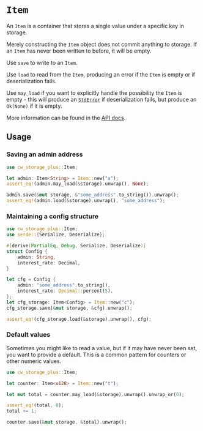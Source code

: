 # `Item`

An `Item` is a container that stores a single value under a specific key in
storage.

Merely constructing the `Item` object does not commit anything to storage. If an
`Item` has never been written to before, it will be empty.

Use `save` to write to an `Item`.

Use `load` to read from the `Item`, producing an error if the `Item` is empty or
if deserialization fails.

Use `may_load` if you want to explicitly handle the possibility the `Item` is
empty - this will produce an
[`StdError`](https://docs.rs/cosmwasm-std/latest/cosmwasm_std/enum.StdError.html)
if deserialization fails, but produce an `Ok(None)` if it is empty.

More information can be found in the
[API docs](https://docs.rs/cw-storage-plus/latest/cw_storage_plus/struct.Item.html).

## Usage

### Saving an admin address

```rust template="storage"
use cw_storage_plus::Item;

let admin: Item<String> = Item::new("a");
assert_eq!(admin.may_load(&storage).unwrap(), None);

admin.save(&mut storage, &"some_address".to_string()).unwrap();
assert_eq!(admin.load(&storage).unwrap(), "some_address");
```

### Maintaining a config structure

```rust template="storage"
use cw_storage_plus::Item;
use serde::{Serialize, Deserialize};

#[derive(PartialEq, Debug, Serialize, Deserialize)]
struct Config {
    admin: String,
    interest_rate: Decimal,
}

let cfg = Config {
    admin: "some_address".to_string(),
    interest_rate: Decimal::percent(5),
};
let cfg_storage: Item<Config> = Item::new("c");
cfg_storage.save(&mut storage, &cfg).unwrap();

assert_eq!(cfg_storage.load(&storage).unwrap(), cfg);
```

### Default values

Sometimes you might like to read a value, but if it may have never been set, you
want to provide a default. This is a common pattern for counters or other
numeric values.

```rust template="storage"
use cw_storage_plus::Item;

let counter: Item<u128> = Item::new("t");

let mut total = counter.may_load(&storage).unwrap().unwrap_or(0);

assert_eq!(total, 0);
total += 1;

counter.save(&mut storage, &total).unwrap();
```
